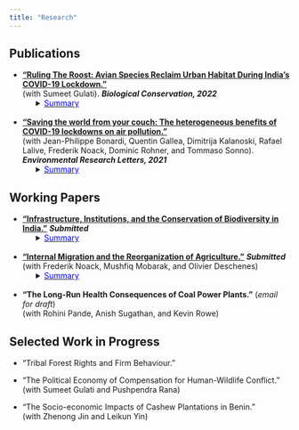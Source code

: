 ```yaml
---
title: "Research"
---
```


## Publications

* [**"Ruling The Roost: Avian Species Reclaim Urban Habitat During India's COVID-19 Lockdown."**](https://www.sciencedirect.com/science/article/pii/S0006320722001501)   
(with Sumeet Gulati). ***Biological Conservation, 2022***
<ul><li style="list-style-type: none;">
<details> <summary><u><span style="color: blue">Summary</span></u></summary>
  + **Abstract**: As we retreated to our dwellings in the “anthropause” of spring 2020, were the wildlife sightings in previously crowded spaces a reclamation of habitat, or a mere increase in detection? We leverage an increase in balcony birdwatching, a million eBird entries, and difference-in-difference techniques to test if urban avian species richness rose during India's COVID-19 lockdown. Controlling for effort, birdwatchers in the 20 most populous cities observed a 16% increase in the number of species during lockdown. While human activity stopped overnight, and noise and visual pollution decreased soon after, increased species diversity was observed 1–2 weeks later; evidence that gradual population recovery, not better detection, underlay our results. We find at-risk, and rare, species among those reclaiming cities, implying that reducing human disturbance in urban areas can protect threatened species. Increased species diversity likely derives from a reduction in noise and air pollution associated with the lockdown, implying that urban planners should consider conservation co-benefits of urban policies when designing sustainable cities.
  
  + **Media**: [Nature India](https://www.nature.com/articles/d44151-022-00060-2)
</details>
</li></ul>
<br>
* [**"Saving the world from your couch: The heterogeneous benefits of COVID-19 lockdowns on air pollution."**](https://iopscience.iop.org/article/10.1088/1748-9326/abee4d)  
(with Jean-Philippe Bonardi, Quentin Gallea, Dimitrija Kalanoski, Rafael Lalive, Frederik Noack, Dominic Rohner, and Tommaso Sonno). ***Environmental Research Letters, 2021***
<ul><li style="list-style-type: none;">
<details> <summary><u><span style="color: blue">Summary</span></u></summary>
  + **Abstract**: In Spring 2020, COVID-19 led to an unprecedented halt in public and economic life across the globe. In an otherwise tragic time, this provides a unique natural experiment to investigate the environmental impact of such a (temporary) 'de-globalization'. Here, we estimate the medium-run impact of a battery of COVID-19 related lockdown measures on air quality across 162 countries, going beyond the existing short-run estimates from a limited number of countries. In doing so, we leverage a new dataset categorizing lockdown measures and tracking their implementation and release, extending to 31 August 2020. We find that domestic and international lockdown measures overall led to a decline in PM2.5 pollution by 45% and 35%, respectively. This substantial impact persists in the medium-run, even as lockdowns are lifted, there is, however, substantial heterogeneity across different types of lockdown measures, different countries, and different sources of pollution. We show that some country trajectories are much more appealing (with fewer COVID-19 casualties, less economic downturn and bigger pollution reductions) than others. Our results have important policy implications and highlight the potential to 'build back better' a sustainable economy where pollution can be curbed in a less economically costly way than during the COVID-19 pandemic.

  + **Media**: [UBC Press Release](https://news.ubc.ca/2021/04/06/covid-19-lockdowns-only-reduced-air-pollution-in-some-parts-of-the-world/), [VoxEU](https://voxeu.org/article/pollution-reductions-during-lockdowns-can-teach-us-how-build-back-better), [The Conversation](https://theconversation.com/covid-19-lockdowns-improved-air-quality-in-some-cities-shedding-light-on-how-to-curb-pollution-158356), [I by IMD](https://iby.imd.org/sustainability/stay-home-to-save-the-world-not-so-fast/), [National Post](https://nationalpost.com/pmn/news-pmn/covid-19-lockdowns-improved-air-quality-in-some-cities-shedding-light-on-how-to-curb-pollution), [Global TV](https://globalnews.ca/video/7742442/ubc-study-finds-pollution-did-not-decrease-everywhere-during-pandemic/), [Vancouver is awesome](https://www.vancouverisawesome.com/coronavirus-covid-19-local-news/heres-why-covid-19-lockdowns-only-reduced-air-pollution-in-parts-of-the-world-3607865), [InfoTel](https://infotel.ca/newsitem/canada-saw-30-decrease-in-air-pollution-during-first-wave-lockdown-ubc-study/it82126), [24heures (French)](https://www.24heures.ch/la-pollution-a-baisse-beaucoup-plus-que-lactivite-economique-756413910716), [Radio Canada Internacional (Spanish)](https://www.rcinet.ca/es/2021/04/13/el-confinamiento-no-redujo-la-contaminacion-del-aire-tanto-como-se-esperaba/), [Spice Podcast](https://soundcloud.com/user-244969524-696484203/ubc-study-found-covid-19-lockdowns-only-reduced-air-pollution-in-some-parts-of-the-world)
</details>
</li></ul>

## Working Papers

* [**"Infrastructure, Institutions, and the Conservation of Biodiversity in India."**](/pdf/rmadhok_jmp_2022.pdf) ***Submitted***  
<ul><li style="list-style-type: none;">
<details> <summary><u><span style="color: blue">Summary</span></u></summary>
  + **Abstract**: Anthropogenic land use change is the leading threat to biodiversity. This paper studies how forest encroachment by infrastructure degrades biodiversity and the role of local institutions in mitigating species loss. Combining new data from India on infrastructure-driven deforestation with one million birdwatching diaries, and using within-observer variation for identification, I document a sizeable infrastructure-biodiversity tradeoff. Forest encroachment by transport, irrigation, resettlement camps, and mining projects account for 20% of total species loss. Common and threatened species are particularly sensitive, and species diversity does not recover in the medium run. However, the extent of species loss is more than halved when local institutions enable marginalized communities, who are excluded from project planning, to mobilize around their interests. Informed consent between developers and tribal communities is a key mechanism, underscoring the importance of inclusive institutions for balancing development and conservation.

  + **Presented At**: World Bank, Keio University, NBER Summer Institute (Environment & Energy Economics), AERE Summer Conference, PacDev, Camp Resources, Columbia Sustainable Development Workshop, Canadian Resource and Environmental Economics Association
  
  + **Media**: [Ideas of India podcast](https://www.discoursemagazine.com/politics/2022/09/29/ideas-of-india-the-development-biodiversity-tradeoff-in-india/)
</details>
</li></ul>
<br>
* [**"Internal Migration and the Reorganization of Agriculture."**](/pdf/2022_rural_urban_agriculture.pdf) ***Submitted***  
(with Frederik Noack, Mushfiq Mobarak, and Olivier Deschenes)
<ul><li style="list-style-type: none;"> 
<details> <summary><u><span style="color: blue">Summary</span></u></summary>
  + **Abstract:** This paper studies how food production responds to agricultural labor loss during the process of urbanization. Building on a two-sector spatial equilibrium model with crop and land markets, we develop an estimation framework to track and quantify the ensuing spatial reorganization of agriculture. Using household microdata from India and exogenous variation in migration induced by urban income shocks, we document direct effects in response to labor loss and indirect effects as crop and land markets adjust. The direct effects are characterized by sharp declines in crop production, farm size, and technology investment among migrant sending households predominantly located near cities. The indirect effects are characterized by greater production, technology adoption and farm size expansion among remote households with no migrants. Counterfactual simulations show that the indirect market spillovers mitigate over three-fourths of the direct agricultural losses driven by urbanization. This process leads to a spatial reorganization in which agricultural production moves away from land near urban areas with high emigration towards remote areas with low emigration.
  
  + **Presented At**: UC San Diego 21CIC Seminar, Canadian Resource and Environmental Economics Association, 20th Occasional Workshop in Environmental and Resource Economics, OSWEET, PacDev, Western Economic Association
</details>
</li></ul>
<br>
* **"The Long-Run Health Consequences of Coal Power Plants."**  (*email for draft*)  
(with Rohini Pande, Anish Sugathan, and Kevin Rowe)

## Selected Work in Progress

* "Tribal Forest Rights and Firm Behaviour." 

* "The Political Economy of Compensation for Human-Wildlife Conflict."  
(with Sumeet Gulati and Pushpendra Rana)

* "The Socio-economic Impacts of Cashew Plantations in Benin."  
(with Zhenong Jin and Leikun Yin)